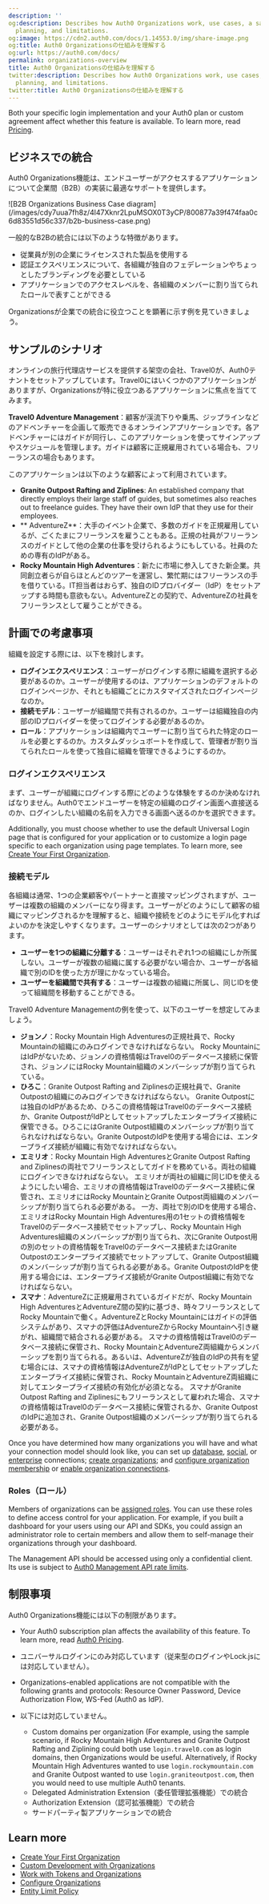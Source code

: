```yaml
---
description: ''
og:description: Describes how Auth0 Organizations work, use cases, a sample scenario,
  planning, and limitations.
og:image: https://cdn2.auth0.com/docs/1.14553.0/img/share-image.png
og:title: Auth0 Organizationsの仕組みを理解する
og:url: https://auth0.com/docs/
permalink: organizations-overview
title: Auth0 Organizationsの仕組みを理解する
twitter:description: Describes how Auth0 Organizations work, use cases, a sample scenario,
  planning, and limitations.
twitter:title: Auth0 Organizationsの仕組みを理解する
---
```


<Card title="Availability varies by Auth0 plan">

Both your specific login implementation and your Auth0 plan or custom agreement affect whether this feature is available. To learn more, read [Pricing](https://auth0.com/pricing).

</Card>

## ビジネスでの統合

Auth0 Organizations機能は、エンドユーザーがアクセスするアプリケーションについて企業間（B2B）の実装に最適なサポートを提供します。

<Frame>![B2B Organizations Business Case diagram](/images/cdy7uua7fh8z/4l47Xknr2LpuMSOX0T3yCP/800877a39f474faa0c6d83551d56c337/b2b-business-case.png)</Frame>

一般的なB2Bの統合には以下のような特徴があります。

* 従業員が別の企業にライセンスされた製品を使用する
* 認証エクスペリエンスについて、各組織が独自のフェデレーションやちょっとしたブランディングを必要としている
* アプリケーションでのアクセスレベルを、各組織のメンバーに割り当てられたロールで表すことができる

Organizationsが企業での統合に役立つことを顕著に示す例を見ていきましょう。

## サンプルのシナリオ

オンラインの旅行代理店サービスを提供する架空の会社、Travel0が、Auth0テナントをセットアップしています。Travel0にはいくつかのアプリケーションがありますが、Organizationsが特に役立つあるアプリケーションに焦点を当ててみます。

**Travel0 Adventure Management**：顧客が渓流下りや乗馬、ジップラインなどのアドベンチャーを企画して販売できるオンラインアプリケーションです。各アドベンチャーにはガイドが同行し、このアプリケーションを使ってサインアップやスケジュールを管理します。ガイドは顧客に正規雇用されている場合も、フリーランスの場合もあります。

このアプリケーションは以下のような顧客によって利用されています。

* **Granite Outpost Rafting and Ziplines**: An established company that directly employs their large staff of guides, but sometimes also reaches out to freelance guides. They have their own <Tooltip tip="Identity Provider (IdP): Service that stores and manages digital identities." cta="View Glossary" href="/docs/glossary?term=IdP">IdP</Tooltip> that they use for their employees.
* ** AdventureZ**：大手のイベント企業で、多数のガイドを正規雇用しているが、ごくたまにフリーランスを雇うこともある。正規の社員がフリーランスのガイドとして他の企業の仕事を受けられるようにもしている。社員のための専有のIdPがある。
* **Rocky Mountain High Adventures**：新たに市場に参入してきた新企業。共同創立者らが自らほとんどのツアーを運営し、繁忙期にはフリーランスの手を借りている。IT担当者はおらず、独自のIDプロバイダー（IdP）をセットアップする時間も意欲もない。AdventureZとの契約で、AdventureZの社員をフリーランスとして雇うことができる。

## 計画での考慮事項

組織を設定する際には、以下を検討します。

* **ログインエクスペリエンス**：ユーザーがログインする際に組織を選択する必要があるのか。ユーザーが使用するのは、アプリケーションのデフォルトのログインページか、それとも組織ごとにカスタマイズされたログインページなのか。
* **接続モデル**：ユーザーが組織間で共有されるのか。ユーザーは組織独自の内部のIDプロバイダーを使ってログインする必要があるのか。
* **ロール**：アプリケーションは組織内でユーザーに割り当てられた特定のロールを必要とするのか。カスタムダッシュボートを作成して、管理者が割り当てられたロールを使って独自に組織を管理できるようにするのか。

### ログインエクスペリエンス

まず、ユーザーが組織にログインする際にどのような体験をするのか決めなければなりません。Auth0でエンドユーザーを特定の組織のログイン画面へ直接送るのか、ログインしたい組織の名前を入力できる画面へ送るのかを選択できます。

Additionally, you must choose whether to use the default <Tooltip tip="Universal Login: Your application redirects to Universal Login, hosted on Auth0's Authorization Server, to verify a user's identity." cta="View Glossary" href="/docs/glossary?term=Universal+Login">Universal Login</Tooltip> page that is configured for your application or to customize a login page specific to each organization using page templates. To learn more, see [Create Your First Organization](/docs/manage-users/organizations/create-first-organization).

### 接続モデル

各組織は通常、1つの企業顧客やパートナーと直接マッピングされますが、ユーザーは複数の組織のメンバーになり得ます。ユーザーがどのようにして顧客の組織にマッピングされるかを理解すると、組織や接続をどのようにモデル化すればよいのかを決定しやすくなります。ユーザーのシナリオとしては次の2つがあります。

* **ユーザーを1つの組織に分離する**：ユーザーはそれぞれ1つの組織にしか所属しない。ユーザーが複数の組織に属する必要がない場合か、ユーザーが各組織で別のIDを使った方が理にかなっている場合。
* **ユーザーを組織間で共有する**：ユーザーは複数の組織に所属し、同じIDを使って組織間を移動することができる。

Travel0 Adventure Managementの例を使って、以下のユーザーを想定してみましょう。

* **ジョンノ**：Rocky Mountain High Adventuresの正規社員で、Rocky Mountainの組織にのみログインできなければならない。
  Rocky MountainにはIdPがないため、ジョンノの資格情報はTravel0のデータベース接続に保管され、ジョンノにはRocky Mountain組織のメンバーシップが割り当てられている。
* **ひろこ**：Granite Outpost Rafting and Ziplinesの正規社員で、Granite Outpostの組織にのみログインできなければならない。
  Granite Outpostには独自のIdPがあるため、ひろこの資格情報はTravel0のデータベース接続か、Granite OutpostがIdPとしてセットアップしたエンタープライズ接続に保管できる。ひろこにはGranite Outpost組織のメンバーシップが割り当てられなければならない。Granite OutpostのIdPを使用する場合には、エンタープライズ接続が組織に有効でなければならない。
* **エミリオ**：Rocky Mountain High AdventuresとGranite Outpost Rafting and Ziplinesの両社でフリーランスとしてガイドを務めている。両社の組織にログインできなければならない。
  エミリオが両社の組織に同じIDを使えるようにしたい場合、エミリオの資格情報はTravel0のデータベース接続に保管され、エミリオにはRocky MountainとGranite Outpost両組織のメンバーシップが割り当てられる必要がある。
  一方、両社で別のIDを使用する場合、エミリオはRocky Mountain High Adventures用の1セットの資格情報をTravel0のデータベース接続でセットアップし、Rocky Mountain High Adventures組織のメンバーシップが割り当てられ、次にGranite Outpost用の別のセットの資格情報をTravel0のデータベース接続またはGranite Outpostのエンタープライズ接続でセットアップして、Granite Outpost組織のメンバーシップが割り当てられる必要がある。Granite OutpostのIdPを使用する場合には、エンタープライズ接続がGranite Outpost組織に有効でなければならない。
* **スマナ**：AdventureZに正規雇用されているガイドだが、Rocky Mountain High AdventuresとAdventureZ間の契約に基づき、時々フリーランスとしてRocky Mountainで働く。AdventureZとRocky Mountainにはガイドの評価システムがあり、スマナの評価はAdventureZからRocky Mountainへ引き継がれ、組織間で結合される必要がある。
  スマナの資格情報はTravel0のデータベース接続に保管され、Rocky MountainとAdventureZ両組織からメンバーシップを割り当てられる。あるいは、AdventureZが独自のIdPの共有を望む場合には、スマナの資格情報はAdventureZがIdPとしてセットアップしたエンタープライズ接続に保管され、Rocky MountainとAdventureZ両組織に対してエンタープライズ接続の有効化が必須となる。
  スマナがGranite Outpost Rafting and Ziplinesにもフリーランスとして雇われた場合、スマナの資格情報はTravel0のデータベース接続に保管されるか、Granite OutpostのIdPに追加され、Granite Outpost組織のメンバーシップが割り当てられる必要がある。

Once you have determined how many organizations you will have and what your connection model should look like, you can set up [database](/docs/authenticate/database-connections), [social](/docs/authenticate/identity-providers/social-identity-providers), or [enterprise](/docs/authenticate/identity-providers/enterprise-identity-providers) connections; [create organizations](/docs/manage-users/organizations/configure-organizations/create-organizations); and [configure organization membership](/docs/manage-users/organizations/configure-organizations/invite-members) or [enable organization connections](/docs/manage-users/organizations/configure-organizations/enable-connections).

### Roles（ロール）

Members of organizations can be [assigned roles](/docs/manage-users/organizations/configure-organizations/add-member-roles). You can use these roles to define access control for your application. For example, if you built a dashboard for your users using our API and SDKs, you could assign an administrator role to certain members and allow them to self-manage their organizations through your dashboard.

<Warning>

The Management API should be accessed using only a confidential client. Its use is subject to [Auth0 Management API rate limits](/docs/troubleshoot/customer-support/operational-policies/rate-limit-policy/management-api-endpoint-rate-limits).

</Warning>

## 制限事項

Auth0 Organizations機能には以下の制限があります。

* Your Auth0 subscription plan affects the availability of this feature. To learn more, read [Auth0 Pricing](https://auth0.com/pricing/).
* ユニバーサルログインにのみ対応しています（従来型のログインやLock.jsには対応していません）。
* Organizations-enabled applications are not compatible with the following grants and protocols: <Tooltip tip="Web Service Federation (WS-Fed): Protocol for managing user identities across domains." cta="View Glossary" href="/docs/glossary?term=Resource+Owner">Resource Owner</Tooltip> Password, Device <Tooltip tip="Resource Owner: Entity (such as a user or application) capable of granting access to a protected resource." cta="View Glossary" href="/docs/glossary?term=Authorization+Flow">Authorization Flow</Tooltip>, <Tooltip tip="Authorization Flow: Authorization grant (or workflow) specified in the OAuth 2.0 framework." cta="View Glossary" href="/docs/glossary?term=WS-Fed">WS-Fed</Tooltip> (Auth0 as IdP).
* 以下には対応していません。

  + Custom domains per organization (For example, using the sample scenario, if Rocky Mountain High Adventures and Granite Outpost Rafting and Ziplining could both use `login.travel0.com` as login domains, then Organizations would be useful. Alternatively, if Rocky Mountain High Adventures wanted to use `login.rockymountain.com` and Granite Outpost wanted to use `login.graniteoutpost.com`, then you would need to use multiple Auth0 tenants.
  + Delegated Administration Extension（委任管理拡張機能）での統合
  + Authorization Extension（認可拡張機能）での統合
  + サードパーティ製アプリケーションでの統合

## Learn more

* [Create Your First Organization](/docs/manage-users/organizations/create-first-organization)
* [Custom Development with Organizations](/docs/manage-users/organizations/custom-development)
* [Work with Tokens and Organizations](/docs/manage-users/organizations/using-tokens)
* [Configure Organizations](/docs/manage-users/organizations/configure-organizations)
* [Entity Limit Policy](/docs/troubleshoot/customer-support/operational-policies/entity-limit-policy)